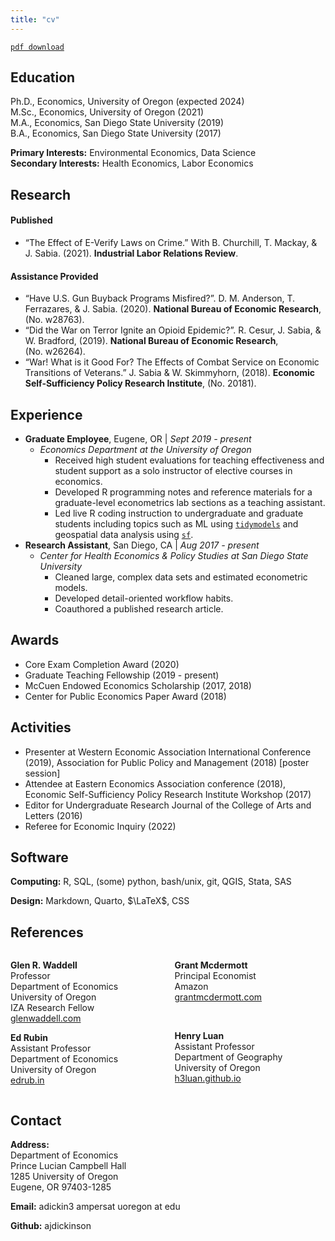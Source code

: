 ```yaml
---
title: "cv"
---
```


[`pdf download`]()

## Education

Ph.D., Economics, University of Oregon (expected 2024)  
M.Sc., Economics, University of Oregon (2021)  
M.A., Economics, San Diego State University (2019)  
B.A., Economics, San Diego State University (2017)  

__Primary Interests:__ Environmental Economics, Data Science  
__Secondary Interests:__ Health Economics, Labor Economics

## Research

#### Published

- "The Effect of E-Verify Laws on Crime." With B. Churchill, T. Mackay, & J. Sabia. (2021). **Industrial Labor Relations Review**.

#### Assistance Provided

- "Have U.S. Gun Buyback Programs Misfired?". D. M. Anderson, T. Ferrazares, & J. Sabia. (2020). **National Bureau of Economic Research**, (No. w28763).
- "Did the War on Terror Ignite an Opioid Epidemic?". R. Cesur, J. Sabia, & W. Bradford, (2019). **National Bureau of Economic Research**, (No. w26264).
- "War! What is it Good For? The Effects of Combat Service on Economic Transitions of Veterans." J. Sabia & W. Skimmyhorn, (2018). **Economic Self-Sufficiency Policy Research Institute**, (No. 20181).

## Experience

- **Graduate Employee**, Eugene, OR | *Sept 2019 - present*
  - *Economics Department at the University of Oregon*
    - Received high student evaluations for teaching effectiveness and student support as a solo instructor of elective courses in economics.
    - Developed R programming notes and reference materials for a graduate-level econometrics lab sections as a teaching assistant.
    - Led live R coding instruction to undergraduate and graduate students including topics such as ML using [`tidymodels`](https://tidymodels.org/) and geospatial data analysis using [`sf`](https://r-spatial.github.io/sf/).
- **Research Assistant**, San Diego, CA | *Aug 2017 - present*
  - *Center for Health Economics & Policy Studies at San Diego State University*
    - Cleaned large, complex data sets and estimated econometric models.
    - Developed detail-oriented workflow habits.
    - Coauthored a published research article.

## Awards

- Core Exam Completion Award (2020)
- Graduate Teaching Fellowship (2019 - present)
- McCuen Endowed Economics Scholarship (2017, 2018)
- Center for Public Economics Paper Award (2018)

## Activities

- Presenter at Western Economic Association International Conference (2019), Association for Public Policy and Management (2018) [poster session]
- Attendee at Eastern Economics Association conference (2018), Economic Self-Sufficiency Policy Research Institute Workshop (2017)
- Editor for Undergraduate Research Journal of the College of Arts and Letters (2016)
- Referee for Economic Inquiry (2022)

## Software

__Computing:__ R, SQL, (some) python, bash/unix, git, QGIS, Stata, SAS

__Design:__ Markdown, Quarto, $\LaTeX$, CSS

## References

:::: {.columns}

::: {.column width="50%"}
__Glen R. Waddell__  
Professor  
Department of Economics  
University of Oregon  
IZA Research Fellow  
[glenwaddell.com](https://glenwaddell.com)


__Ed Rubin__  
Assistant Professor  
Department of Economics  
University of Oregon  
[edrub.in](https://edrub.in)

:::

::: {.column width="50%"}
__Grant Mcdermott__  
Principal Economist  
Amazon  
[grantmcdermott.com](https://grantmcdermott.com/)

<br>

__Henry Luan__  
Assistant Professor  
Department of Geography  
University of Oregon  
[h3luan.github.io](https://h3luan.github.io/)


:::

::::



## Contact
**Address:**  
Department of Economics  
Prince Lucian Campbell Hall  
1285 University of Oregon  
Eugene, OR 97403-1285  


**Email:** adickin3 ampersat uoregon at edu  


**Github:** ajdickinson  

